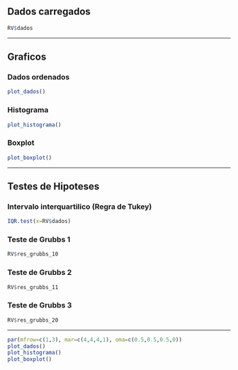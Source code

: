 
## Dados carregados

```r
RV$dados
```

***

## Graficos 

### Dados ordenados
```r
plot_dados()
```

### Histograma
```r
plot_histograma()
```

### Boxplot
```r
plot_boxplot()
```

***

## Testes de Hipoteses

### Intervalo interquartilico (Regra de Tukey)
```r
IQR.test(x=RV$dados)
```

### Teste de Grubbs 1
```r
RV$res_grubbs_10
```

### Teste de Grubbs 2
```r
RV$res_grubbs_11
```

###   Teste de Grubbs 3
```r
RV$res_grubbs_20
```

***

```r
par(mfrow=c(1,3), mar=c(4,4,4,1), oma=c(0.5,0.5,0.5,0))
plot_dados()
plot_histograma()
plot_boxplot()
```


